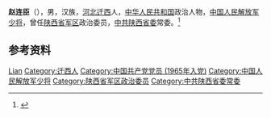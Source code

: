 '''赵连臣'''（{{bd|1938年|2月|}}），男，汉族，[[河北|河北]][[迁西|迁西]]人，[[中华人民共和国|中华人民共和国]]政治人物，[[中国人民解放军少将|中国人民解放军少将]]，曾任[[陕西省军区|陕西省军区]]政治委员，[[中共陕西省委|中共陕西省委]]常委。<ref>{{Cite web|title=赵连臣|url=https://www.nudt.edu.cn/xy/xyfc/d2e761d1bdbc494098231f1478abf999.htm|accessdate=2021-01-03|work=国防科技大学校友网}}</ref>

== 参考资料 ==
{{reflist}}

{{中国人物小作品}}

{{Authority control}}
{{DEFAULTSORT:Zhao赵}}
[[Category:赵姓|Lian]]
[[Category:迁西人|Category:迁西人]]
[[Category:中国共产党党员_(1965年入党)|Category:中国共产党党员 (1965年入党)]]
[[Category:中国人民解放军少将|Category:中国人民解放军少将]]
[[Category:陕西省军区政治委员|Category:陕西省军区政治委员]]
[[Category:中共陕西省委常委|Category:中共陕西省委常委]]